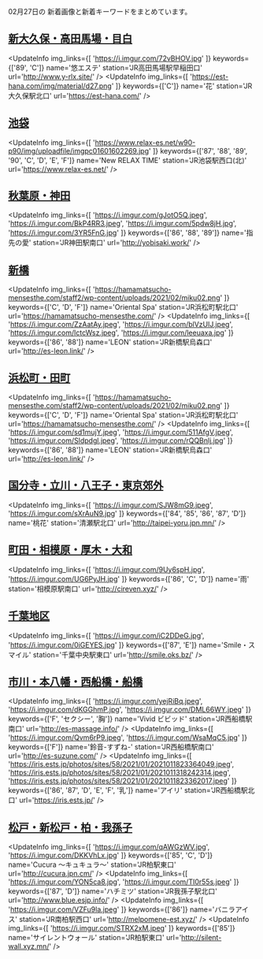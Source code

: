 

02月27日の
新着画像と新着キーワードをまとめています。

<DmmAffiliateIns />

## [新大久保・高田馬場・目白](/busty/0020)
<UpdateInfo
    img_links={[
    'https://i.imgur.com/72vBHOV.jpg'
    ]}
    keywords={['89', 'C']}
    name='悠エステ'
    station='JR高田馬場駅早稲田口'
    url='http://www.y-rlx.site/'
/>
<UpdateInfo
    img_links={[
    'https://est-hana.com/img/material/d27.png'
    ]}
    keywords={['C']}
    name='花'
    station='JR大久保駅北口'
    url='https://est-hana.com/'
/>
<DmmAffiliateIns />

## [池袋](/busty/0030)
<UpdateInfo
    img_links={[
    'https://www.relax-es.net/w90-p90/img/uploadfile/imgpc01601602269.jpg'
    ]}
    keywords={['87', '88', '89', '90', 'C', 'D', 'E', 'F']}
    name='New RELAX TIME'
    station='JR池袋駅西口(北)'
    url='https://www.relax-es.net/'
/>
<DmmAffiliateIns />

## [秋葉原・神田](/busty/0080)
<UpdateInfo
    img_links={[
    'https://i.imgur.com/gJotO5Q.jpeg',
    'https://i.imgur.com/BkP4RR3.jpeg',
    'https://i.imgur.com/5pdw8jH.jpg',
    'https://i.imgur.com/3YR5FnG.jpg'
    ]}
    keywords={['86', '88', '89']}
    name='指先の愛'
    station='JR神田駅南口'
    url='http://yobisaki.work/'
/>
<DmmAffiliateIns />

## [新橋](/busty/0100)
<UpdateInfo
    img_links={[
    'https://hamamatsucho-mensesthe.com/staff2/wp-content/uploads/2021/02/miku02.png'
    ]}
    keywords={['C', 'D', 'F']}
    name='Oriental Spa'
    station='JR浜松町駅北口'
    url='https://hamamatsucho-mensesthe.com/'
/>
<UpdateInfo
    img_links={[
    'https://i.imgur.com/ZzAatAy.jpeg',
    'https://i.imgur.com/blVzUlJ.jpeg',
    'https://i.imgur.com/lctcWsz.jpeg',
    'https://i.imgur.com/leeuaxa.jpg'
    ]}
    keywords={['86', '88']}
    name='LEON'
    station='JR新橋駅烏森口'
    url='http://es-leon.link/'
/>
<DmmAffiliateIns />

## [浜松町・田町](/busty/0110)
<UpdateInfo
    img_links={[
    'https://hamamatsucho-mensesthe.com/staff2/wp-content/uploads/2021/02/miku02.png'
    ]}
    keywords={['C', 'D', 'F']}
    name='Oriental Spa'
    station='JR浜松町駅北口'
    url='https://hamamatsucho-mensesthe.com/'
/>
<UpdateInfo
    img_links={[
    'https://i.imgur.com/sd1mujY.jpeg',
    'https://i.imgur.com/511AfgV.jpeg',
    'https://i.imgur.com/Sldpdgl.jpeg',
    'https://i.imgur.com/rQQBnlj.jpg'
    ]}
    keywords={['86', '88']}
    name='LEON'
    station='JR新橋駅烏森口'
    url='http://es-leon.link/'
/>
<DmmAffiliateIns />

## [国分寺・立川・八王子・東京郊外](/busty/0200)
<UpdateInfo
    img_links={[
    'https://i.imgur.com/SJW8mG9.jpeg',
    'https://i.imgur.com/sXrAuN9.jpg'
    ]}
    keywords={['84', '85', '86', '87', 'D']}
    name='桃花'
    station='清瀬駅北口'
    url='http://taipei-yoru.jpn.mn/'
/>
<DmmAffiliateIns />

## [町田・相模原・厚木・大和](/busty/0330)
<UpdateInfo
    img_links={[
    'https://i.imgur.com/9Uy6spH.jpg',
    'https://i.imgur.com/UG6PyJH.jpg'
    ]}
    keywords={['86', 'C', 'D']}
    name='雨'
    station='相模原駅南口'
    url='http://cireven.xyz/'
/>
<DmmAffiliateIns />

## [千葉地区](/busty/0500)
<UpdateInfo
    img_links={[
    'https://i.imgur.com/iC2DDeG.jpg',
    'https://i.imgur.com/0iGEYES.jpg'
    ]}
    keywords={['87', 'E']}
    name='Smile・スマイル'
    station='千葉中央駅東口'
    url='http://smile.oks.bz/'
/>
<DmmAffiliateIns />

## [市川・本八幡・西船橋・船橋](/busty/0510)
<UpdateInfo
    img_links={[
    'https://i.imgur.com/yejRiBq.jpeg',
    'https://i.imgur.com/dKGGhmP.jpg',
    'https://i.imgur.com/DML66WY.jpeg'
    ]}
    keywords={['F', 'セクシー', '胸']}
    name='Vivid ビビッド'
    station='JR西船橋駅南口'
    url='http://es-massage.info/'
/>
<UpdateInfo
    img_links={[
    'https://i.imgur.com/Qvm6rP9.jpeg',
    'https://i.imgur.com/WsaMqC5.jpg'
    ]}
    keywords={['F']}
    name='鈴音-すずね-'
    station='JR西船橋駅南口'
    url='http://es-suzune.com/'
/>
<UpdateInfo
    img_links={[
    'https://iris.ests.jp/photos/sites/58/2021/01/2021011823364049.jpeg',
    'https://iris.ests.jp/photos/sites/58/2021/01/2021011318242314.jpeg',
    'https://iris.ests.jp/photos/sites/58/2021/01/2021011823362017.jpeg'
    ]}
    keywords={['86', '87', 'D', 'E', 'F', '乳']}
    name='アイリ'
    station='JR西船橋駅北口'
    url='https://iris.ests.jp/'
/>
<DmmAffiliateIns />

## [松戸・新松戸・柏・我孫子](/busty/0520)
<UpdateInfo
    img_links={[
    'https://i.imgur.com/qAWGzWV.jpg',
    'https://i.imgur.com/DKKVhLx.jpg'
    ]}
    keywords={['85', 'C', 'D']}
    name='Cucura ～キュキュラ～'
    station='JR柏駅東口'
    url='http://cucura.jpn.cm/'
/>
<UpdateInfo
    img_links={[
    'https://i.imgur.com/YON5ca8.jpg',
    'https://i.imgur.com/TI0r55s.jpeg'
    ]}
    keywords={['87', 'D']}
    name='ハチミツ'
    station='JR我孫子駅北口'
    url='http://www.blue.esjp.info/'
/>
<UpdateInfo
    img_links={[
    'https://i.imgur.com/VZFu9la.jpeg'
    ]}
    keywords={['86']}
    name='バニラアイス'
    station='JR南柏駅西口'
    url='http://melpomene-est.xyz/'
/>
<UpdateInfo
    img_links={[
    'https://i.imgur.com/STRX2xM.jpeg'
    ]}
    keywords={['85']}
    name='サイレントウォール'
    station='JR柏駅東口'
    url='http://silent-wall.xyz.mn/'
/>
<DmmAffiliateIns />

<DmmAffiliateScript />
